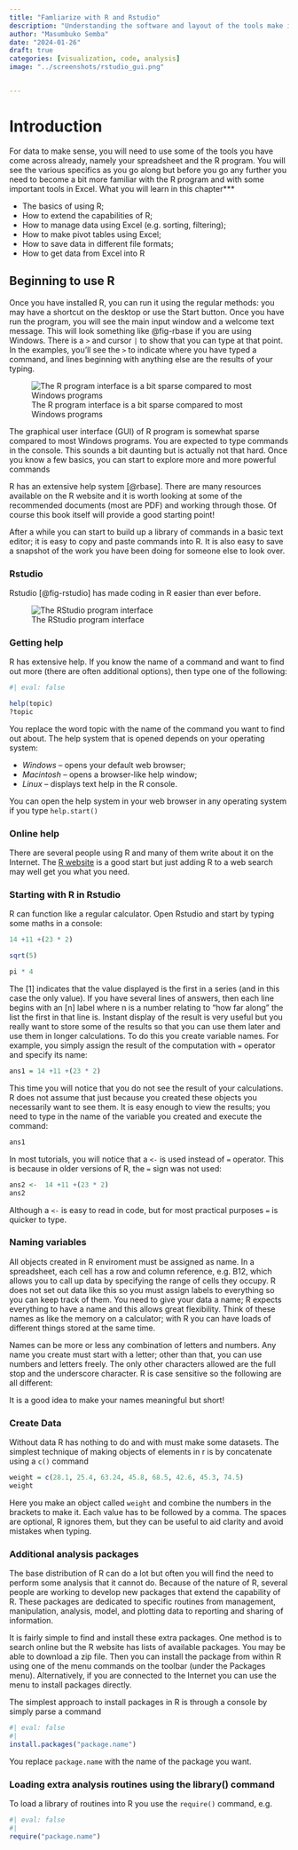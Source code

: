 ```yaml
---
title: "Famliarize with R and Rstudio"
description: "Understanding the software and layout of the tools make it easy to access the right tools while interacting with the data and software"
author: "Masumbuko Semba"
date: "2024-01-26"
draft: true
categories: [visualization, code, analysis]
image: "../screenshots/rstudio_gui.png"


---
```


# Introduction

For data to make sense, you will need to use some of the tools you have come across already, namely your spreadsheet and the R program. You will see the various specifics as you go along but before you go any further you need to become a bit more familiar with the R program and with some important tools in Excel. What you will learn in this chapter***

- The basics of using R;
- How to extend the capabilities of R;
- How to manage data using Excel (e.g. sorting, filtering);
- How to make pivot tables using Excel;
- How to save data in different file formats;
- How to get data from Excel into R


## Beginning to use R

Once you have installed R, you can run it using the regular methods: you may have a shortcut on the desktop or use the Start button. Once you have run the program, you will see the main input window and a welcome text message. This will look something like @fig-rbase if you are using Windows. There is a `>` and cursor `|` to show that you can type at that point. In the examples, you’ll see the `>` to indicate where you have typed a command, and lines beginning with anything else are the results of your typing.


![The R program interface is a bit sparse compared to most Windows programs](../screenshots/R-base.png){#fig-rbase}


The graphical user interface (GUI) of R program is somewhat sparse compared to most Windows programs. You are expected to type commands in the console. This sounds a bit daunting but is actually not that hard. Once you know a few basics, you can start to explore more and more powerful commands 

R has an extensive help system [@rbase]. There are many resources available on the R website and it is worth looking at some of the recommended documents (most are PDF) and working through those. Of course this book itself will provide a good starting point!

After a while you can start to build up a library of commands in a basic text editor; it is easy to copy and paste commands into R. It is also easy to save a snapshot of the work you have been doing for someone else to look over.


### Rstudio

Rstudio [@fig-rstudio] has made coding in R easier than ever before.

![The RStudio program interface](../screenshots/rstudio_gui.png){#fig-rstudio}


###  Getting help

R has extensive help. If you know the name of a command and want to find out more (there are often additional options), then type one of the following:

```r
#| eval: false

help(topic)
?topic
```

You replace the word topic with the name of the command you want to find out about. The help system that is opened depends on your operating system:

+ *Windows* -- opens your default web browser;
+ *Macintosh* -- opens a browser-like help window;
+ *Linux* -- displays text help in the R console.

::: callout-note
You can open the help system in your web browser in any operating system if you type
`help.start()`
:::

### Online help

There are several people using R and many of them write about it on the Internet. The [R website](https://www.r-project.org) is a good start but just adding R to a web search may well get you what you need.

### Starting with R in Rstudio

R can function like a regular calculator. Open Rstudio and start by typing some maths in a console:
```r
14 +11 +(23 * 2)
```

```r
sqrt(5)
```

```r
pi * 4
```

The [1] indicates that the value displayed is the first in a series (and in this case the only value). If you have several lines of answers, then each line begins with an [n] label where n is a number relating to “how far along” the list the first in that line is. Instant display of the result is very useful but you really want to store some of the results so that you can use them later and use them in longer calculations. To do this you create variable names. For example, you simply assign the result of the computation with `=` operator and specify its name:

```r
ans1 = 14 +11 +(23 * 2)
```

This time you will notice that you do not see the result of your calculations. R does not assume that just because you created these objects you necessarily want to see them. It is easy enough to view the results; you need to type in the name of the variable you created and execute the command:

```r
ans1
```

In most tutorials, you will notice that a `<-` is used instead of `=` operator. This is because in older versions of R, the `=` sign was not used:
```r
ans2 <-  14 +11 +(23 * 2)
ans2
```

::: callout-important
Although a `<-` is easy to read in code, but for most practical purposes `=` is quicker to type.
:::

### Naming variables
All objects created in R enviroment must be assigned as name. In a spreadsheet, each cell has a row and column reference, e.g. B12, which allows you to call up data by specifying the range of cells they occupy. R does not set out data like this so you must assign labels to everything so you can keep track of them. You need to give your data a name; R expects everything to have a name and this allows great flexibility. Think of these names as like the memory on a calculator; with R you can have loads of different things stored at the same time.

Names can be more or less any combination of letters and numbers. Any name you create must start with a letter; other than that, you can use numbers and letters freely. The only other characters allowed are the full stop and the underscore character. R is case sensitive so the following are all different:

::: callout-important
It is a good idea to make your names meaningful but short!
:::

### Create Data
Without data R has nothing to do and with must make some datasets. The simplest technique of making objects of elements in r is by concatenate using a `c()` command

```r
weight = c(28.1, 25.4, 63.24, 45.8, 68.5, 42.6, 45.3, 74.5)
weight
```

Here you make an object called `weight` and combine the numbers in the brackets to make it. Each value has to be followed by a comma. The spaces are optional, R ignores them, but they can be useful to aid clarity and avoid mistakes when typing.

### Additional analysis packages

The base distribution of R can do a lot but often you will find the need to perform some analysis that it cannot do. Because of the nature of R, several people are working to develop new packages that extend the capability of R. These packages are dedicated to specific routines from management, manipulation, analysis, model, and plotting data to  reporting and sharing of information.

It is fairly simple to find and install these extra packages. One method is to search online but the R website has lists of available packages. You may be able to download a zip file. Then you can install the package from within R using one of the menu commands on the toolbar (under the Packages menu). Alternatively, if you are connected to the Internet you can use the menu to install packages directly.

The simplest approach to install packages in R is through a console by simply parse a command

```r
#| eval: false
#| 
install.packages("package.name")
```

::: callout-important
You replace `package.name` with the name of the package you want.
:::

### Loading extra analysis routines using the library() command

To load a library of routines into R you use the `require()` command, e.g.

```r
#| eval: false
#| 
require("package.name")
```


